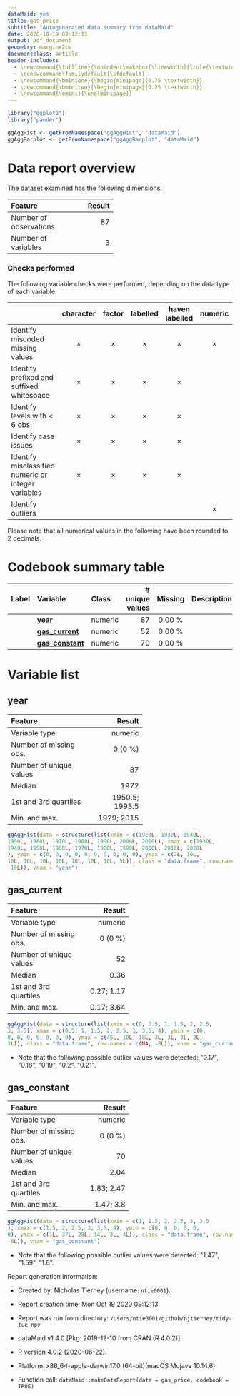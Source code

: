 ```yaml
---
dataMaid: yes
title: gas_price
subtitle: "Autogenerated data summary from dataMaid"
date: 2020-10-19 09:12:13
output: pdf_document
geometry: margin=2cm
documentclass: article
header-includes:
  - \newcommand{\fullline}{\noindent\makebox[\linewidth]{\rule{\textwidth}{0.4pt}}}
  - \renewcommand\familydefault{\sfdefault}
  - \newcommand{\bminione}{\begin{minipage}{0.75 \textwidth}}
  - \newcommand{\bminitwo}{\begin{minipage}{0.25 \textwidth}}
  - \newcommand{\emini}{\end{minipage}}
---
```

```r
library("ggplot2")
library("pander")
```

```r
ggAggHist <- getFromNamespace("ggAggHist", "dataMaid")
ggAggBarplot <- getFromNamespace("ggAggBarplot", "dataMaid")
```

# Data report overview
The dataset examined has the following dimensions:


---------------------------------
Feature                    Result
------------------------ --------
Number of observations         87

Number of variables             3
---------------------------------




### Checks performed
The following variable checks were performed, depending on the data type of each variable:

---------------------------------------------------------------------------------------------------------------------------------------------------
&nbsp;                                                 character    factor    labelled   haven labelled   numeric    integer    logical     Date   
----------------------------------------------------- ----------- ---------- ---------- ---------------- ---------- ---------- --------- ----------
Identify miscoded missing values                       $\times$    $\times$   $\times$      $\times$      $\times$   $\times$             $\times$ 

Identify prefixed and suffixed whitespace              $\times$    $\times$   $\times$      $\times$                                               

Identify levels with < 6 obs.                          $\times$    $\times$   $\times$      $\times$                                               

Identify case issues                                   $\times$    $\times$   $\times$      $\times$                                               

Identify misclassified numeric or integer variables    $\times$    $\times$   $\times$      $\times$                                               

Identify outliers                                                                                         $\times$   $\times$             $\times$ 
---------------------------------------------------------------------------------------------------------------------------------------------------




Please note that all numerical values in the following have been rounded to 2 decimals.


# Codebook summary table

--------------------------------------------------------------------------
Label   Variable              Class       # unique  Missing  Description  
                                            values                        
------- --------------------- --------- ---------- --------- -------------
        **[year]**            numeric           87  0.00 %                

        **[gas\_current]**    numeric           52  0.00 %                

        **[gas\_constant]**   numeric           70  0.00 %                
--------------------------------------------------------------------------




# Variable list
## year

\bminione

------------------------------------------
Feature                             Result
------------------------- ----------------
Variable type                      numeric

Number of missing obs.             0 (0 %)

Number of unique values                 87

Median                                1972

1st and 3rd quartiles       1950.5; 1993.5

Min. and max.                   1929; 2015
------------------------------------------


\emini
\bminitwo
```r
ggAggHist(data = structure(list(xmin = c(1920L, 1930L, 1940L, 
1950L, 1960L, 1970L, 1980L, 1990L, 2000L, 2010L), xmax = c(1930L, 
1940L, 1950L, 1960L, 1970L, 1980L, 1990L, 2000L, 2010L, 2020L
), ymin = c(0, 0, 0, 0, 0, 0, 0, 0, 0, 0), ymax = c(2L, 10L, 
10L, 10L, 10L, 10L, 10L, 10L, 10L, 5L)), class = "data.frame", row.names = c(NA, 
-10L)), vnam = "year")
```

\emini




\fullline

## gas\_current

\bminione

--------------------------------------
Feature                         Result
------------------------- ------------
Variable type                  numeric

Number of missing obs.         0 (0 %)

Number of unique values             52

Median                            0.36

1st and 3rd quartiles       0.27; 1.17

Min. and max.               0.17; 3.64
--------------------------------------


\emini
\bminitwo
```r
ggAggHist(data = structure(list(xmin = c(0, 0.5, 1, 1.5, 2, 2.5, 
3, 3.5), xmax = c(0.5, 1, 1.5, 2, 2.5, 3, 3.5, 4), ymin = c(0, 
0, 0, 0, 0, 0, 0, 0), ymax = c(45L, 10L, 18L, 3L, 3L, 3L, 2L, 
3L)), class = "data.frame", row.names = c(NA, -8L)), vnam = "gas_current")
```

\emini


- Note that the following possible outlier values were detected: \"0.17\", \"0.18\", \"0.19\", \"0.2\", \"0.21\". 



\fullline

## gas\_constant

\bminione

--------------------------------------
Feature                         Result
------------------------- ------------
Variable type                  numeric

Number of missing obs.         0 (0 %)

Number of unique values             70

Median                            2.04

1st and 3rd quartiles       1.83; 2.47

Min. and max.                1.47; 3.8
--------------------------------------


\emini
\bminitwo
```r
ggAggHist(data = structure(list(xmin = c(1, 1.5, 2, 2.5, 3, 3.5
), xmax = c(1.5, 2, 2.5, 3, 3.5, 4), ymin = c(0, 0, 0, 0, 0, 
0), ymax = c(1L, 37L, 28L, 14L, 3L, 4L)), class = "data.frame", row.names = c(NA, 
-6L)), vnam = "gas_constant")
```

\emini


- Note that the following possible outlier values were detected: \"1.47\", \"1.59\", \"1.6\". 



\fullline



Report generation information:

 *  Created by: Nicholas Tierney (username: `ntie0001`).

 *  Report creation time: Mon Oct 19 2020 09:12:13

 *  Report was run from directory: `/Users/ntie0001/github/njtierney/tidy-tue-npv`

 *  dataMaid v1.4.0 [Pkg: 2019-12-10 from CRAN (R 4.0.2)]

 *  R version 4.0.2 (2020-06-22).

 *  Platform: x86_64-apple-darwin17.0 (64-bit)(macOS Mojave 10.14.6).

 *  Function call: `dataMaid::makeDataReport(data = gas_price, codebook = TRUE)`

